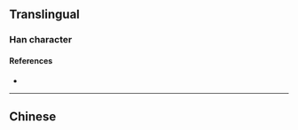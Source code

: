 {{character info/new}}
{{also|淶}}
==Translingual==

===Han character===
{{Han char|rn=85|rad=水|as=07|sn=10|four=|canj=EDT|ids=⿰氵来}}

====References====
* {{Han ref|kx=0627.311|hdz=31620.100|uh=6D9E|ud=28062}}

----

==Chinese==
{{zh-see|淶}}